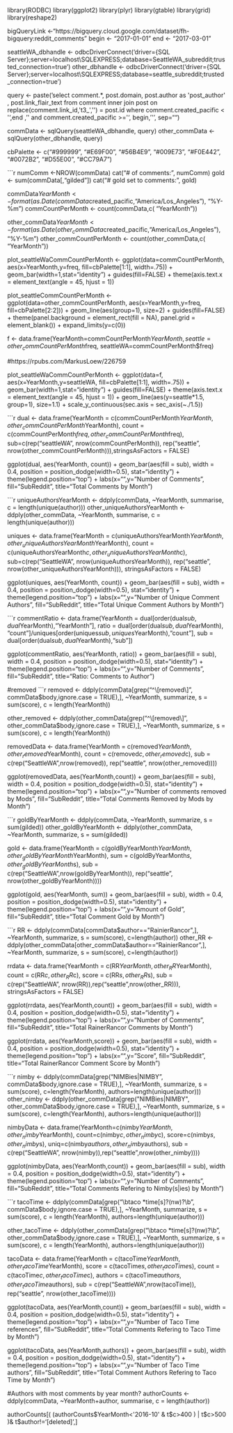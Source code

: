 library(RODBC)
library(ggplot2)
library(plyr)
library(gtable)
library(grid)
library(reshape2)

bigQueryLink <-"https://bigquery.cloud.google.com/dataset/fh-bigquery:reddit_comments"
begin <- "2017-01-01"
end <- "2017-03-01"

seattleWA_dbhandle <- odbcDriverConnect('driver={SQL Server};server=localhost\\SQLEXPRESS;database=SeattleWA_subreddit;trusted_connection=true')
other_dbhandle <- odbcDriverConnect('driver={SQL Server};server=localhost\\SQLEXPRESS;database=seattle_subreddit;trusted_connection=true')

query <- paste('select comment.*, post.domain, post.author as \'post_author\' 
, post.link_flair_text 
from comment
inner join post on replace(comment.link_id,\'t3_\',\'\') = post.id
                where comment.created_pacific <
\'',end ,'\'
and comment.created_pacific >=\'', begin,'\'', sep="")

commData <- sqlQuery(seattleWA_dbhandle, query)
other_commData <- sqlQuery(other_dbhandle, query)


cbPalette <- c("#999999", "#E69F00", "#56B4E9", "#009E73", "#F0E442", "#0072B2", "#D55E00", "#CC79A7")

```r
numComm <-NROW(commData)
cat("# of comments: ", numComm) 
gold <- sum(commData[,"gilded"])
cat("# gold set to comments:", gold)

commData$YearMonth <- format(as.Date(commData$created_pacific,"America/Los_Angeles"), "%Y-%m")
commCountPerMonth <- count(commData,c( "YearMonth"))

other_commData$YearMonth <- format(as.Date(other_commData$created_pacific,"America/Los_Angeles"), "%Y-%m")
other_commCountPerMonth <- count(other_commData,c( "YearMonth"))

plot_seattleWaCommCountPerMonth <- ggplot(data=commCountPerMonth, 
                     aes(x=YearMonth,y=freq, fill=cbPalette[1:1], width=.75)) +
  geom_bar(width=1,stat="identity") +
  guides(fill=FALSE) +
  theme(axis.text.x = element_text(angle = 45, hjust = 1))

plot_seattleCommCountPerMonth <- ggplot(data=other_commCountPerMonth, 
                     aes(x=YearMonth,y=freq, fill=cbPalette[2:2])) +
  geom_line(aes(group=1), size=2) +
  guides(fill=FALSE) +
  theme(panel.background = element_rect(fill = NA), 
        panel.grid = element_blank()) + 
  expand_limits(y=c(0))





f <- data.frame(YearMonth=commCountPerMonth$YearMonth, seattle=other_commCountPerMonth$freq, seattleWA=commCountPerMonth$freq)

#https://rpubs.com/MarkusLoew/226759

plot_seattleWaCommCountPerMonth <- ggplot(data=f, 
                     aes(x=YearMonth,y=seattleWA, fill=cbPalette[1:1], width=.75)) +
  geom_bar(width=1,stat="identity") +
  guides(fill=FALSE) +
  theme(axis.text.x = element_text(angle = 45, hjust = 1)) +
  geom_line(aes(y=seattle*1.5, group=1), size=1.1) + 
  scale_y_continuous(sec.axis = sec_axis(~./1.5))


```r
dual <- data.frame(YearMonth = c(commCountPerMonth$YearMonth, other_commCountPerMonth$YearMonth), count = c(commCountPerMonth$freq, other_commCountPerMonth$freq), sub=c(rep("seattleWA", nrow(commCountPerMonth)), rep("seattle", nrow(other_commCountPerMonth))),stringsAsFactors = FALSE)

ggplot(dual, aes(YearMonth, count)) + geom_bar(aes(fill = sub), 
   width = 0.4, position = position_dodge(width=0.5), stat="identity") +  
   theme(legend.position="top") +
  labs(x="",y="Number of Comments", fill="SubReddit", title="Total Comments by Month")


```r
uniqueAuthorsYearMonth <- ddply(commData, ~YearMonth, summarise, c = length(unique(author)))
other_uniqueAuthorsYearMonth <- ddply(other_commData, ~YearMonth, summarise, c = length(unique(author)))

uniques <- data.frame(YearMonth = c(uniqueAuthorsYearMonth$YearMonth, other_uniqueAuthorsYearMonth$YearMonth), 
                      count = c(uniqueAuthorsYearMonth$c, other_uniqueAuthorsYearMonth$c),
                      sub=c(rep("SeattleWA", nrow(uniqueAuthorsYearMonth)), 
                            rep("seattle", nrow(other_uniqueAuthorsYearMonth))),
                      stringsAsFactors = FALSE)

ggplot(uniques, aes(YearMonth, count)) + geom_bar(aes(fill = sub), 
   width = 0.4, position = position_dodge(width=0.5), stat="identity") +  
   theme(legend.position="top") +
  labs(x="",y="Number of Unique Comment Authors", fill="SubReddit", title="Total Unique Comment Authors by Month")



```r
commentRatio <- data.frame(YearMonth = dual[order(dual$sub, dual$YearMonth),"YearMonth"], 
           ratio = dual[order(dual$sub,dual$YearMonth), "count"]/uniques[order(uniques$sub, uniques$YearMonth),"count"],
           sub = dual[order(dual$sub, dual$YearMonth),"sub"])

ggplot(commentRatio, aes(YearMonth, ratio)) + geom_bar(aes(fill = sub), 
   width = 0.4, position = position_dodge(width=0.5), stat="identity") +  
   theme(legend.position="top") +
  labs(x="",y="Number of Comments", fill="SubReddit", title="Ratio: Comments to Author")


#removed
```r
removed <- ddply(commData[grep("^\\[removed\\]", commData$body,ignore.case = TRUE),], ~YearMonth,   summarize, s = sum(score), c = length(YearMonth))

other_removed <- ddply(other_commData[grep("^\\[removed\\]", other_commData$body,ignore.case = TRUE),], ~YearMonth,   summarize, s = sum(score), c = length(YearMonth))

removedData <- data.frame(YearMonth = c(removed$YearMonth, other_removed$YearMonth), 
                   count = c(removed$c, other_removed$c),
                   sub = c(rep("SeattleWA",nrow(removed)), rep("seattle", nrow(other_removed))))

ggplot(removedData, aes(YearMonth,count)) + geom_bar(aes(fill = sub),
   width = 0.4, position = position_dodge(width=0.5), stat="identity") +  
   theme(legend.position="top") +
  labs(x="",y="Number of comments removed by Mods", fill="SubReddit", title="Total Comments Removed by Mods by Month")



```r
goldByYearMonth <- ddply(commData, ~YearMonth,   summarize, s = sum(gilded))
other_goldByYearMonth <- ddply(other_commData, ~YearMonth,   summarize, s = sum(gilded))

gold <- data.frame(YearMonth = c(goldByYearMonth$YearMonth, other_goldByYearMonth$YearMonth), 
                   sum = c(goldByYearMonth$s, other_goldByYearMonth$s),
                   sub = c(rep("SeattleWA",nrow(goldByYearMonth)), rep("seattle", nrow(other_goldByYearMonth))))

ggplot(gold, aes(YearMonth, sum)) + geom_bar(aes(fill = sub), 
   width = 0.4, position = position_dodge(width=0.5), stat="identity") +  
   theme(legend.position="top") +
  labs(x="",y="Amount of Gold", fill="SubReddit", title="Total Comment Gold by Month")


```r
RR <- ddply(commData[commData$author=="RainierRancor",], ~YearMonth,   summarize, s = sum(score), c=length(author))
other_RR <-ddply(other_commData[other_commData$author=="RainierRancor",], ~YearMonth,   summarize, s = sum(score), c=length(author))

rrdata <- data.frame(YearMonth = c(RR$YearMonth, other_RR$YearMonth),
                     count = c(RR$c, other_RR$c),
                     score = c(RR$s, other_RR$s),
                     sub = c(rep("SeattleWA", nrow(RR)),rep("seattle",nrow(other_RR))),
                    stringsAsFactors = FALSE)

ggplot(rrdata, aes(YearMonth,count)) + geom_bar(aes(fill = sub),
   width = 0.4, position = position_dodge(width=0.5), stat="identity") +  
   theme(legend.position="top") +
  labs(x="",y="Number of Comments", fill="SubReddit", title="Total RainerRancor Comments by Month")

ggplot(rrdata, aes(YearMonth,score)) + geom_bar(aes(fill = sub),
   width = 0.4, position = position_dodge(width=0.5), stat="identity") +  
   theme(legend.position="top") +
  labs(x="",y="Score", fill="SubReddit", title="Total RainerRancor Comment Score by Month")

```r
nimby <- ddply(commData[grep("NIMBies|NIMBY", commData$body,ignore.case = TRUE),], ~YearMonth,   summarize, s = sum(score), c=length(YearMonth), authors=length(unique(author)))
other_nimby <- ddply(other_commData[grep("NIMBies|NIMBY", other_commData$body,ignore.case = TRUE),], ~YearMonth,   summarize, s = sum(score), c=length(YearMonth), authors=length(unique(author)))

nimbyData <- data.frame(YearMonth=c(nimby$YearMonth,other_nimby$YearMonth),
                        count=c(nimby$c,other_nimby$c),
                        score=c(nimby$s,other_nimby$s),
                        uniq=c(nimby$authors, other_nimby$authors),
                        sub = c(rep("SeattleWA", nrow(nimby)),rep("seattle",nrow(other_nimby))))

ggplot(nimbyData, aes(YearMonth,count)) + geom_bar(aes(fill = sub),
   width = 0.4, position = position_dodge(width=0.5), stat="identity") +  
   theme(legend.position="top") +
  labs(x="",y="Number of Comments", fill="SubReddit", title="Total Comments Refering to Nimby(s|ies) by Month")

```r
tacoTime <- ddply(commData[grep("\\btaco *time[s]?(nw)?\\b", commData$body,ignore.case = TRUE),], ~YearMonth,   summarize, s = sum(score), c = length(YearMonth), authors=length(unique(author)))

other_tacoTime <- ddply(other_commData[grep("\\btaco *time[s]?(nw)?\\b", other_commData$body,ignore.case = TRUE),], ~YearMonth,   summarize, s = sum(score), c = length(YearMonth), authors=length(unique(author)))

tacoData <- data.frame(YearMonth = c(tacoTime$YearMonth, other_tacoTime$YearMonth), 
                   score = c(tacoTime$s, other_tacoTime$s),
                   count = c(tacoTime$c, other_tacoTime$c),
                   authors = c(tacoTime$authors, other_tacoTime$authors),
                   sub = c(rep("SeattleWA",nrow(tacoTime)), rep("seattle", nrow(other_tacoTime))))

ggplot(tacoData, aes(YearMonth,count)) + geom_bar(aes(fill = sub),
   width = 0.4, position = position_dodge(width=0.5), stat="identity") +  
   theme(legend.position="top") +
  labs(x="",y="Number of Taco Time references", fill="SubReddit", title="Total Comments Refering to Taco Time by Month")

ggplot(tacoData, aes(YearMonth,authors)) + geom_bar(aes(fill = sub),
   width = 0.4, position = position_dodge(width=0.5), stat="identity") +  
   theme(legend.position="top") +
  labs(x="",y="Number of Taco Time authors", fill="SubReddit", title="Total Comment Authors Refering to Taco Time by Month")






#Authors with most comments by year month?
authorCounts <- ddply(commData, ~YearMonth+author, summarise, c = length(author))

authorCounts[( (authorCounts$YearMonth<'2016-10' & t$c>400   ) | t$c>500 )& t$author!='[deleted]',]